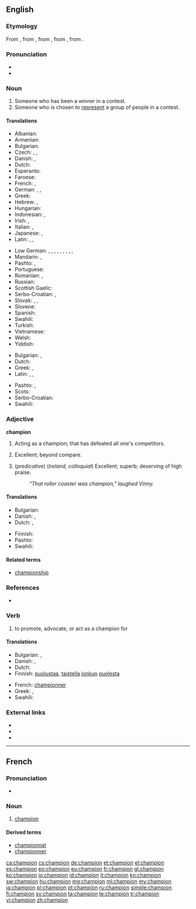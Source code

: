 {{also|Champion}}
==English==

{{wikipedia}}

===Etymology===
From {{etyl|enm}}, from {{etyl|fro}}, from {{etyl|ML.}} {{term|lang=la|campio||a champion, combatant in a duel}}, from {{term|lang=la|campus||a battle, duel}}, from {{etyl|la}} {{term|lang=la|campus||a field, a plain, a place of action}}.

===Pronunciation===
* {{audio|en-us-champion.ogg|Audio (US)}}
* {{audio|En-uk-champion.ogg|Audio (UK)}}

===Noun===
{{en-noun}}

# Someone who has been a winner in a contest.
# Someone who is chosen to [[represent]] a group of people in a contest.

====Translations====
{{trans-top|someone who has been winner in a contest}}
* Albanian: {{t-|sq|kampion|m}}
* Armenian: {{t-|hy|չեմպիոն|tr=čempion}}
* Bulgarian: {{t-|bg|шампион|m}}
* Czech: {{t+|cs|mistr|m}}, {{t-|cs|přeborník|m}}, {{t-|cs|šampión|m}}
* Danish: {{t-|da|mester}}, {{t-|da|champion}}
* Dutch: {{t+|nl|kampioen|m}}
* Esperanto: {{t-|eo|ĉampiono}}
* Faroese: {{t-|fo|meistari|m}}
* French: {{t+|fr|champion|m}}, {{t+|fr|championne|f}}
* German: {{t+|de|Sieger|m}},  {{t+|de|Gewinner|m}},  {{t+|de|Meister|m}}
* Greek: {{t+|el|πρωταθλητής|m|tr=protathlitís|sc=Grek}}
* Hebrew: {{t+|he|אלוף|m|tr=aluf}}, {{t-|he|אלופה|f|tr=alufa}}
* Hungarian: {{t+|hu|bajnok}}
* Indonesian: {{t+|id|pemenang}},  {{t+|id|juara}}
* Irish: {{t-|ga|curadh}}, {{t-|ga|seaimpín|m}}
* Italian: {{t+|it|campione|m}}, {{t+|it|campionessa|f}}
* Japanese: {{t-|ja|チャンピオン|tr=chanpion}}, {{t+|ja|優勝者|tr=yūshōsha}}
* Latin: {{t-|la|adversarius}}, {{t-|la|adversarius|m}}, {{t-|la|adversaria|f}}
{{trans-mid}}
* Low German: {{t-|nds|Meester|m}}, {{t-|nds|Mester|m}}, {{t-|nds|Meister|m}}, {{t-|nds|Meesterin|f}}, {{t-|nds|Meestersch|f}}, {{t-|nds|Meestersche|f}}, {{t-|nds|Winner|m}}, {{t-|nds|Winnerin|f}}, {{t-|nds|Winnersch|f}}, {{t-|nds|Winnersche|f}}
* Mandarin: {{t-|cmn|冠军|tr=guànjūn|sc=Hani}},  {{t|cmn|拥护者|tr=yōnghùzhě|sc=Hani}}
* Pashto: {{t+|ps|اتل|m|tr=atël}}, {{t-|ps|اتله|f|tr=atëla}}
* Portuguese: {{t+|pt|campeão|m}}
* Romanian: {{t+|ro|campion|m}}, {{t-|ro|campioană|f}}
* Russian: {{t+|ru|чемпион|m|tr=čempión}}
* Scottish Gaelic: {{t-|gd|gaisgeach|m}}
* Serbo-Croatian: {{t-|sh|prvak|m}}, {{t-|sh|pobednik|m}}
* Slovak: {{t-|sk|šampión|m}}, {{t-|sk|majster|m}}, {{t-|sk|preborník|m}}
* Slovene: {{t+|sl|prvak|m}}
* Spanish: {{t+|es|campeón|m}}
* Swahili: {{t+|sw|bingwa}}
* Turkish: {{t+|tr|şampiyon}}
* Vietnamese: {{t+|vi|quán quân}}
* Welsh: {{t-|cy|hyrwyddwr}}
* Yiddish: {{t-|yi|מײַסטער|m|tr=mayster |sc=Hebr}}
{{trans-bottom}}

{{trans-top|defender of a cause}}
* Bulgarian: {{t+|bg|защитник|m}},  {{t+|bg|поборник|m}}
* Dutch: {{t-|nl|voorvechter|m}}
* Greek: {{t+|el|υπέρμαχος|m|tr=ypérmachos|sc=Grek}}, {{t+|el|υπερασπιστής|m|tr=yperaspistís|sc=Grek}}
* Latin: {{t-|la|propugnator|m}}, {{t-|la|propugnatrix|f}}, {{t-|la|praeses|m}}
{{trans-mid}}
* Pashto: {{t+|ps|اتل|m|tr=atël}}, {{t-|ps|اتله|f|tr=atëla}}
* Scots: {{tø|sco|fechter}}
* Serbo-Croatian: {{t-|sh|pobornik|m}}
* Swahili: {{t+|sw|bingwa}}
{{trans-bottom}}

===Adjective===
'''champion'''

# {{attributive}} Acting as a champion; that has defeated all one's competitors.
# {{attributive}} Excellent; beyond compare.
# (''predicative'') (''Ireland, colloquial'') Excellent; superb; deserving of high praise.
#: ''"That roller coaster was champion," laughed Vinny.''

====Translations====
{{trans-top|something very positive}}
* Bulgarian: {{t+|bg|отличен}}
* Danish: {{t-|da|mesterlig}}, {{t-|da|førsteklasses}}
* Dutch: {{t-|nl|meesterlijk}}, {{t-|nl|eerste klasse}}
{{trans-mid}}
* Finnish: {{t+|fi|mestari}}
* Pashto: {{t+|ps|اتل|tr=atël}}
* Swahili: {{t+|sw|bingwa}}
{{trans-bottom}}

====Related terms====
* [[championship]]

===References===
* {{R:OED2}}

===Verb===
{{en-verb}}

# {{usually|of a cause}} to promote, advocate, or act as a champion for

====Translations====
{{trans-top|to advocate}}
* Bulgarian: {{t-|bg|защитавам}},  {{t+|bg|подкрепям}}
* Danish: {{t-|da|forsvare}}, {{t-|da|forfægte}}
* Dutch: {{t|nl|voorvechten}}
* Finnish: [[puolustaa]], [[taistella]] [[joku|jonkun]] [[puolesta]]
{{trans-mid}}
* French: [[championner]]
* Greek: {{t+|el|προασπίζω|tr=proaspízo|sc=Grek}}, {{t+|el|υπερασπίζομαι|tr=yperaspízomai|sc=Grek}}
* Swahili: {{t+|sw|bingwa}}
{{trans-bottom}}

===External links===
* {{R:Webster 1913}}
* {{R:Century 1911}}
* {{R:OneLook}}

----

==French==

===Pronunciation===
* {{audio|Fr-champion.ogg|Audio}}

===Noun===
{{fr-noun|m}}

# [[champion#French|champion]]

====Derived terms====
* [[championnat]]
* [[championner]]

[[ca:champion]]
[[cs:champion]]
[[de:champion]]
[[et:champion]]
[[el:champion]]
[[es:champion]]
[[eo:champion]]
[[eu:champion]]
[[fr:champion]]
[[gl:champion]]
[[ko:champion]]
[[io:champion]]
[[id:champion]]
[[it:champion]]
[[kn:champion]]
[[sw:champion]]
[[hu:champion]]
[[mg:champion]]
[[ml:champion]]
[[my:champion]]
[[ja:champion]]
[[pl:champion]]
[[pt:champion]]
[[ru:champion]]
[[simple:champion]]
[[fi:champion]]
[[sv:champion]]
[[ta:champion]]
[[te:champion]]
[[tr:champion]]
[[vi:champion]]
[[zh:champion]]